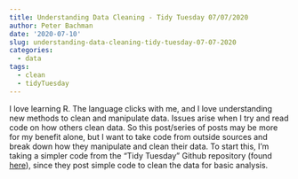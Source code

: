 ```yaml
---
title: Understanding Data Cleaning - Tidy Tuesday 07/07/2020
author: Peter Bachman
date: '2020-07-10'
slug: understanding-data-cleaning-tidy-tuesday-07-07-2020
categories:
  - data
tags:
  - clean
  - tidyTuesday
---
```

I love learning R. The language clicks with me, and I love understanding new methods to clean and manipulate data. Issues arise when I try and read code on how others clean data. So this post/series of posts may be more for my benefit alone, but I want to take code from outside sources and break down how they manipulate and clean their data. To start this, I'm taking a simpler code from the "Tidy Tuesday" Github repository (found [here](https://github.com/rfordatascience/tidytuesday)), since they post simple code to clean the data for basic analysis.


